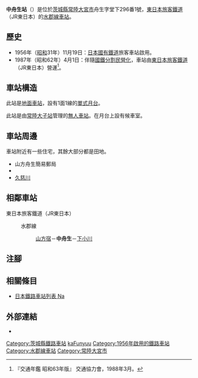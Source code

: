 {{NoteTA|G1=Transport
|T=zh-hans:中舟生站;zh-hk:中舟生站;zh-tw:中舟生車站;
|1=zh-hans:中舟生站;zh-hk:中舟生站;zh-tw:中舟生車站;
}}
{{Infobox station
|公司色 = green
|站名 = 中舟生
|圖片 = 水郡線_中舟生駅.jpg
|圖片說明 = 月台
|日文原名 = 中舟生
|平假名 = なかふにゅう
|羅馬拼音 = Naka-Funyū
|副站名 = 
|電報略號 = ナフ
|所在地 = {{JPN}}[[茨城縣|茨城縣]][[常陸大宮市|常陸大宮市]]舟生字堂下296番1號
|座標 = {{coord|36|38|44.4|N|140|23|32.1|E|type:railwaystation_region:JP-24|display=inline,title}}
|車站構造 = [[地面車站|地面車站]]
|月台配置 = 1面1線
|啟用年月日 = 1956年（[[昭和|昭和]]31年）11月19日
|廢站年月日 = 
|乘客人數 = 
|上下車人次 = 
|統計年度 = 
|轉車 = 
|全寬備註 = [[無人車站|無人車站]]
|adjacent = {{Adjacent stations|system=東日本旅客鐵道東京近郊路線|line=水郡線|left=山方宿|right=下小川|note-left=2.7km|note-mid=距離[[水戶站|水戶]]37.9km|note-right=2.8km}}
}}
'''中舟生站'''（{{jpn|j=中舟生駅|hg=なかふにゅうえき|rm=Naka-Funyū eki|f=y}}）是位於[[茨城縣|茨城縣]][[常陸大宮市|常陸大宮市]]舟生字堂下296番1號，[[東日本旅客鐵道|東日本旅客鐵道]]（JR東日本）的[[水郡線|水郡線]][[鐵路車站|車站]]。

== 歷史 ==
* 1956年（[[昭和|昭和]]31年）11月19日：[[日本國有鐵道|日本國有鐵道]]旅客車站啟用。
* 1987年（昭和62年）4月1日：伴隨[[國鐵分割民營化|國鐵分割民營化]]，車站由[[東日本旅客鐵道|東日本旅客鐵道]]（JR東日本）營運<ref name="trafic-yearbook-1988">『交通年鑑 昭和63年版』 交通協力會，1988年3月。</ref>。

== 車站構造 ==
此站是[[地面車站|地面車站]]，設有1面1線的[[單式月台|單式月台]]。

此站是由[[常陸大子站|常陸大子站]]管理的[[無人車站|無人車站]]。在月台上設有候車室。

== 車站周邊 ==
車站附近有一些住宅，其餘大部分都是田地。
* 山方舟生簡易郵局
* {{Translink|ja|国道118号|國道118號}}
* [[久慈川|久慈川]]

== 相鄰車站 ==
; 東日本旅客鐵道（JR東日本）
: {{Color|green|■}}水郡線
:: [[山方宿站|山方宿]]－'''中舟生'''－[[下小川站|下小川]]
== 注腳 ==
{{Reflist}}
== 相關條目 ==
{{commonscat|Naka-Funyū Station}}
* [[日本鐵路車站列表_Na|日本鐵路車站列表 Na]]
== 外部連結 ==
* {{外部連結/JR東日本車站|filename=1110|name=中舟生}}{{ja icon}}
{{水郡線}}
{{DEFAULTSORT:Naka-Funyu}}
[[Category:茨城縣鐵路車站|Category:茨城縣鐵路車站]]
[[Category:日本鐵路車站_Na|kaFunyuu]]
[[Category:1956年啟用的鐵路車站|Category:1956年啟用的鐵路車站]]
[[Category:水郡線車站|Category:水郡線車站]]
[[Category:常陸大宮市|Category:常陸大宮市]]